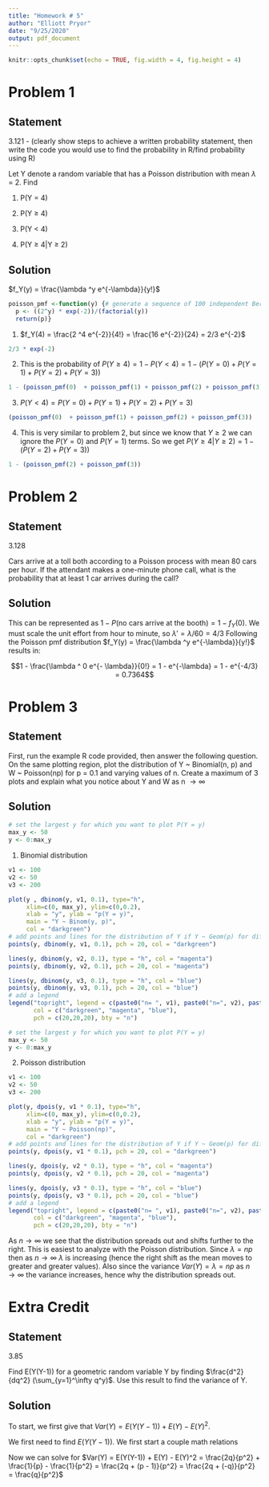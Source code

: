 ```yaml
---
title: "Homework # 5"
author: "Elliott Pryor"
date: "9/25/2020"
output: pdf_document
---
```


```r
knitr::opts_chunk$set(echo = TRUE, fig.width = 4, fig.height = 4)
```




# Problem 1
## Statement

3.121 -  (clearly show steps to achieve a written probability statement,
then write the code you would use to find the probability in R/find probability using R)

Let Y denote a random variable that has a Poisson distribution with mean $\lambda$ = 2. Find

 1. P(Y = 4)
 
 2. P(Y $\geq$ 4)
 
 3. P(Y $<$ 4)
 
 4. P(Y $\geq$ 4|Y $\geq$ 2)

\hrule

## Solution

$f_Y(y) = \frac{\lambda ^y e^{-\lambda}}{y!}$

```R
poisson_pmf <-function(y) {# generate a sequence of 100 independent Bernoulli trials
  p <- ((2^y) * exp(-2))/(factorial(y))
  return(p)}
```

1. $f_Y(4) = \frac{2 ^4 e^{-2}}{4!} = \frac{16 e^{-2}}{24} = 2/3 e^{-2}$

```R
2/3 * exp(-2)
```

2. This is the probability of $P(Y \geq 4) = 1 - P(Y < 4) = 1 - (P(Y = 0) + P(Y = 1) + P(Y = 2) + P(Y = 3))$
```R
1 - (poisson_pmf(0)  + poisson_pmf(1) + poisson_pmf(2) + poisson_pmf(3))
```

3. $P(Y < 4) = P(Y = 0) + P(Y = 1) + P(Y = 2) + P(Y = 3)$

```R
(poisson_pmf(0)  + poisson_pmf(1) + poisson_pmf(2) + poisson_pmf(3))
```

4. This is very similar to problem 2, but since we know that $Y \geq 2$ we can ignore the $P(Y = 0)$ and $P(Y = 1)$ terms.
So we get $P(Y \geq 4 | Y \geq 2) = 1 - (P(Y = 2) + P(Y = 3))$

```R
1 - (poisson_pmf(2) + poisson_pmf(3))
```




# Problem 2
## Statement 

3.128

Cars arrive at a toll both according to a Poisson process with mean 80 cars per hour. If the
attendant makes a one-minute phone call, what is the probability that at least 1 car arrives
during the call?

\hrule

## Solution

This can be represented as $1 - P(\text{no cars arrive at the booth}) = 1 - f_Y(0)$. 
We must scale the unit effort from hour to minute, so $\lambda' = \lambda / 60 = 4/3$ 
Following the Poisson pmf distribution $f_Y(y) = \frac{\lambda ^y e^{-\lambda}}{y!}$ results in:

$$1 - \frac{\lambda ^ 0 e^{- \lambda}}{0!} = 1 - e^{-\lambda} = 1 - e^{-4/3} = 0.7364$$



# Problem 3
## Statement 
First, run the example R code provided, then answer the following question. On the same
plotting region, plot the distribution of Y ~ Binomial(n, p) and W ~ Poisson(np)
for p = 0.1 and varying values of n. Create a maximum of 3 plots and explain what
you notice about Y and W as n $\to \infty$

\hrule

## Solution

```R
# set the largest y for which you want to plot P(Y = y)
max_y <- 50
y <- 0:max_y
```

1. Binomial distribution


```R

v1 <- 100
v2 <- 50
v3 <- 200

plot(y , dbinom(y, v1, 0.1), type="h",
     xlim=c(0, max_y), ylim=c(0,0.2),
     xlab = "y", ylab = "p(Y = y)",
     main = "Y ~ Binom(y, p)",
     col = "darkgreen")
# add points and lines for the distribution of Y if Y ~ Geom(p) for different p
points(y, dbinom(y, v1, 0.1), pch = 20, col = "darkgreen")

lines(y, dbinom(y, v2, 0.1), type = "h", col = "magenta")
points(y, dbinom(y, v2, 0.1), pch = 20, col = "magenta")

lines(y, dbinom(y, v3, 0.1), type = "h", col = "blue")
points(y, dbinom(y, v3, 0.1), pch = 20, col = "blue")
# add a legend
legend("topright", legend = c(paste0("n= ", v1), paste0("n=", v2), paste0("n=", v3)),
       col = c("darkgreen", "magenta", "blue"),
       pch = c(20,20,20), bty = "n")

```





```R
# set the largest y for which you want to plot P(Y = y)
max_y <- 50
y <- 0:max_y
```

2. Poisson distribution


```R

v1 <- 100
v2 <- 50
v3 <- 200

plot(y, dpois(y, v1 * 0.1), type="h",
     xlim=c(0, max_y), ylim=c(0,0.2),
     xlab = "y", ylab = "p(Y = y)",
     main = "Y ~ Poisson(np)",
     col = "darkgreen")
# add points and lines for the distribution of Y if Y ~ Geom(p) for different p
points(y, dpois(y, v1 * 0.1), pch = 20, col = "darkgreen")

lines(y, dpois(y, v2 * 0.1), type = "h", col = "magenta")
points(y, dpois(y, v2 * 0.1), pch = 20, col = "magenta")

lines(y, dpois(y, v3 * 0.1), type = "h", col = "blue")
points(y, dpois(y, v3 * 0.1), pch = 20, col = "blue")
# add a legend
legend("topright", legend = c(paste0("n= ", v1), paste0("n=", v2), paste0("n=", v3)),
       col = c("darkgreen", "magenta", "blue"),
       pch = c(20,20,20), bty = "n")

```


As $n \to \infty$ we see that the distribution spreads out and shifts further to the right.
This is easiest to analyze with the Poisson distribution. Since $\lambda = np$ then as 
$n \to \infty$ $\lambda$ is increasing (hence the right shift as the mean moves to greater and greater values).
Also since the variance $Var(Y) = \lambda = np$ as $n \to \infty$ the variance increases,
hence why the distribution spreads out.








# Extra Credit
## Statement

3.85

Find E(Y(Y-1)) for a geometric random variable Y by finding $\frac{d^2}{dq^2} (\sum_{y=1}^\infty q^y)$. Use this result to find the variance of Y.

\hrule

## Solution

To start, we first give that $Var(Y) = E(Y(Y-1)) + E(Y) - E(Y)^2$. 

We first need to find $E(Y(Y-1))$. We first start a couple math relations


\begin{align}
f(x) &= x^a\\
\frac{d}{dx} f(x) &= a x^{a-1}\\
\frac{d^2}{dx^2} f(x) &= a(a-1)x^{a-2}
\end{align}


\begin{align*}
E(Y(Y-1)) &= \sum_{y=1}^\infty (y(y-1)) P(y)\\
&= \sum_{y=1}^\infty (y(y-1)) q^{y-1}p\\
&= p\sum_{y=1}^\infty (y(y-1)) q * q^{y-2}\\
&= qp\sum_{y=1}^\infty (y(y-1)) q^{y-2} \quad\quad \text{By (3)}\\
&= qp\sum_{y=1}^\infty \frac{d^2}{dq^2} q^y \quad\quad \text{can factor }\frac{d^2}{dq^2} \text{ because 'certain conditons' hold}\\
&= qp \frac{d^2}{dq^2} (\sum_{y=1}^\infty q^y) \quad\quad \text{By geometric series} \\
&= qp \frac{d^2}{dq^2} (\frac{q}{1-q}) \\
&= qp (\frac{2q}{(1-q)^3} + \frac{2}{(1-q)^2})\\
&= qp (\frac{2q + 2(1-q)}{(1-q)^3})\\
&= qp (\frac{2q + 2(p)}{(p)^3})\\
&= 2q \frac{q + p}{p^2}\\
&= \frac{2q}{p^2}
\end{align*}


Now we can solve for $Var(Y) = E(Y(Y-1)) + E(Y) - E(Y)^2 = \frac{2q}{p^2} + \frac{1}{p} - \frac{1}{p^2} = \frac{2q + (p - 1)}{p^2} = \frac{2q + (-q)}{p^2} = \frac{q}{p^2}$






